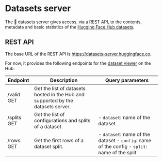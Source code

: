 # Datasets server

The 🤗 datasets server gives access, via a REST API, to the contents, metadata and basic statistics of the [Hugging Face Hub datasets](https://huggingface.co/datasets).

## REST API

The base URL of the REST API is https://datasets-server.huggingface.co.

For now, it provides the following endpoints for the [dataset viewer](https://huggingface.co/docs/hub/datasets-viewer) on the Hub:

| Endpoint | Description | Query parameters |
| --- | --- | --- |
| /valid GET | Get the list of datasets hosted in the Hub and supported by the datasets server. | |
| /splits GET | Get the list of configurations and splits of a dataset. | - `dataset`: name of the dataset |
| /rows GET | Get the first rows of a dataset split. | - `dataset`: name of the dataset - `config`: name of the config - `split`: name of the split |
